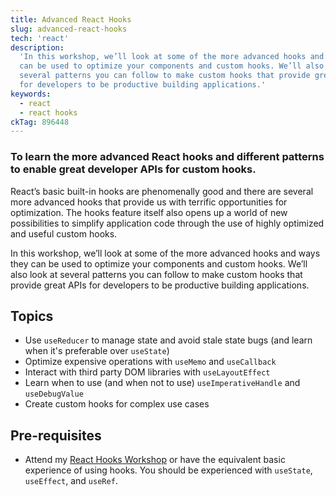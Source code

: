 ```yaml
---
title: Advanced React Hooks
slug: advanced-react-hooks
tech: 'react'
description:
  'In this workshop, we’ll look at some of the more advanced hooks and ways they
  can be used to optimize your components and custom hooks. We’ll also look at
  several patterns you can follow to make custom hooks that provide great APIs
  for developers to be productive building applications.'
keywords:
  - react
  - react hooks
ckTag: 896448
---
```


### To learn the more advanced React hooks and different patterns to enable great developer APIs for custom hooks.

React’s basic built-in hooks are phenomenally good and there are several more
advanced hooks that provide us with terrific opportunities for optimization. The
hooks feature itself also opens up a world of new possibilities to simplify
application code through the use of highly optimized and useful custom hooks.

In this workshop, we’ll look at some of the more advanced hooks and ways they
can be used to optimize your components and custom hooks. We’ll also look at
several patterns you can follow to make custom hooks that provide great APIs for
developers to be productive building applications.

## Topics

- Use `useReducer` to manage state and avoid stale state bugs (and learn when
  it's preferable over `useState`)
- Optimize expensive operations with `useMemo` and `useCallback`
- Interact with third party DOM libraries with `useLayoutEffect`
- Learn when to use (and when not to use) `useImperativeHandle` and
  `useDebugValue`
- Create custom hooks for complex use cases

## Pre-requisites

- Attend my [React Hooks Workshop](/workshops/react-hooks) or have the
  equivalent basic experience of using hooks. You should be experienced with
  `useState`, `useEffect`, and `useRef`.
